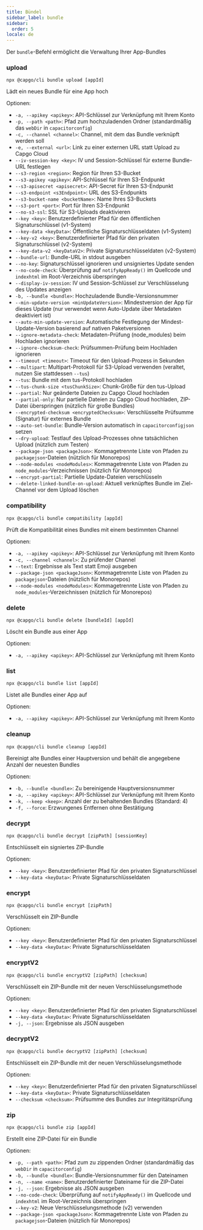 ```yaml
---
title: Bündel
sidebar_label: bundle
sidebar:
  order: 5
locale: de
---
```


Der `bundle`-Befehl ermöglicht die Verwaltung Ihrer App-Bundles

### upload

`npx @capgo/cli bundle upload [appId]`

Lädt ein neues Bundle für eine App hoch

Optionen:

- `-a, --apikey <apikey>`: API-Schlüssel zur Verknüpfung mit Ihrem Konto
- `-p, --path <path>`: Pfad zum hochzuladenden Ordner (standardmäßig das `webDir` in `capacitorconfig`)
- `-c, --channel <channel>`: Channel, mit dem das Bundle verknüpft werden soll
- `-e, --external <url>`: Link zu einer externen URL statt Upload zu Capgo Cloud
- `--iv-session-key <key>`: IV und Session-Schlüssel für externe Bundle-URL festlegen
- `--s3-region <region>`: Region für Ihren S3-Bucket
- `--s3-apikey <apikey>`: API-Schlüssel für Ihren S3-Endpunkt
- `--s3-apisecret <apisecret>`: API-Secret für Ihren S3-Endpunkt
- `--s3-endpoint <s3Endpoint>`: URL des S3-Endpunkts
- `--s3-bucket-name <bucketName>`: Name Ihres S3-Buckets
- `--s3-port <port>`: Port für Ihren S3-Endpunkt
- `--no-s3-ssl`: SSL für S3-Uploads deaktivieren
- `--key <key>`: Benutzerdefinierter Pfad für den öffentlichen Signaturschlüssel (v1-System)
- `--key-data <keyData>`: Öffentliche Signaturschlüsseldaten (v1-System)
- `--key-v2 <key>`: Benutzerdefinierter Pfad für den privaten Signaturschlüssel (v2-System)
- `--key-data-v2 <keyDataV2>`: Private Signaturschlüsseldaten (v2-System)
- `--bundle-url`: Bundle-URL in stdout ausgeben
- `--no-key`: Signaturschlüssel ignorieren und unsigniertes Update senden
- `--no-code-check`: Überprüfung auf `notifyAppReady()` im Quellcode und `indexhtml` im Root-Verzeichnis überspringen
- `--display-iv-session`: IV und Session-Schlüssel zur Verschlüsselung des Updates anzeigen
- `-b, --bundle <bundle>`: Hochzuladende Bundle-Versionsnummer
- `--min-update-version <minUpdateVersion>`: Mindestversion der App für dieses Update (nur verwendet wenn Auto-Update über Metadaten deaktiviert ist)
- `--auto-min-update-version`: Automatische Festlegung der Mindest-Update-Version basierend auf nativen Paketversionen
- `--ignore-metadata-check`: Metadaten-Prüfung (node_modules) beim Hochladen ignorieren
- `--ignore-checksum-check`: Prüfsummen-Prüfung beim Hochladen ignorieren
- `--timeout <timeout>`: Timeout für den Upload-Prozess in Sekunden
- `--multipart`: Multipart-Protokoll für S3-Upload verwenden (veraltet, nutzen Sie stattdessen `--tus`)
- `--tus`: Bundle mit dem tus-Protokoll hochladen
- `--tus-chunk-size <tusChunkSize>`: Chunk-Größe für den tus-Upload
- `--partial`: Nur geänderte Dateien zu Capgo Cloud hochladen
- `--partial-only`: Nur partielle Dateien zu Capgo Cloud hochladen, ZIP-Datei überspringen (nützlich für große Bundles)
- `--encrypted-checksum <encryptedChecksum>`: Verschlüsselte Prüfsumme (Signatur) für externes Bundle
- `--auto-set-bundle`: Bundle-Version automatisch in `capacitorconfigjson` setzen
- `--dry-upload`: Testlauf des Upload-Prozesses ohne tatsächlichen Upload (nützlich zum Testen)
- `--package-json <packageJson>`: Kommagetrennte Liste von Pfaden zu `packagejson`-Dateien (nützlich für Monorepos)
- `--node-modules <nodeModules>`: Kommagetrennte Liste von Pfaden zu `node_modules`-Verzeichnissen (nützlich für Monorepos)
- `--encrypt-partial`: Partielle Update-Dateien verschlüsseln
- `--delete-linked-bundle-on-upload`: Aktuell verknüpftes Bundle im Ziel-Channel vor dem Upload löschen

### compatibility

`npx @capgo/cli bundle compatibility [appId]`

Prüft die Kompatibilität eines Bundles mit einem bestimmten Channel

Optionen:

- `-a, --apikey <apikey>`: API-Schlüssel zur Verknüpfung mit Ihrem Konto
- `-c, --channel <channel>`: Zu prüfender Channel
- `--text`: Ergebnisse als Text statt Emoji ausgeben
- `--package-json <packageJson>`: Kommagetrennte Liste von Pfaden zu `packagejson`-Dateien (nützlich für Monorepos)
- `--node-modules <nodeModules>`: Kommagetrennte Liste von Pfaden zu `node_modules`-Verzeichnissen (nützlich für Monorepos)

### delete

`npx @capgo/cli bundle delete [bundleId] [appId]`

Löscht ein Bundle aus einer App

Optionen:

- `-a, --apikey <apikey>`: API-Schlüssel zur Verknüpfung mit Ihrem Konto

### list

`npx @capgo/cli bundle list [appId]`

Listet alle Bundles einer App auf

Optionen:

- `-a, --apikey <apikey>`: API-Schlüssel zur Verknüpfung mit Ihrem Konto

### cleanup

`npx @capgo/cli bundle cleanup [appId]`

Bereinigt alte Bundles einer Hauptversion und behält die angegebene Anzahl der neuesten Bundles

Optionen:

- `-b, --bundle <bundle>`: Zu bereinigende Hauptversionsnummer
- `-a, --apikey <apikey>`: API-Schlüssel zur Verknüpfung mit Ihrem Konto
- `-k, --keep <keep>`: Anzahl der zu behaltenden Bundles (Standard: 4)
- `-f, --force`: Erzwungenes Entfernen ohne Bestätigung

### decrypt

`npx @capgo/cli bundle decrypt [zipPath] [sessionKey]`

Entschlüsselt ein signiertes ZIP-Bundle

Optionen:

- `--key <key>`: Benutzerdefinierter Pfad für den privaten Signaturschlüssel
- `--key-data <keyData>`: Private Signaturschlüsseldaten

### encrypt

`npx @capgo/cli bundle encrypt [zipPath]`

Verschlüsselt ein ZIP-Bundle

Optionen:

- `--key <key>`: Benutzerdefinierter Pfad für den privaten Signaturschlüssel
- `--key-data <keyData>`: Private Signaturschlüsseldaten

### encryptV2

`npx @capgo/cli bundle encryptV2 [zipPath] [checksum]`

Verschlüsselt ein ZIP-Bundle mit der neuen Verschlüsselungsmethode

Optionen:

- `--key <key>`: Benutzerdefinierter Pfad für den privaten Signaturschlüssel
- `--key-data <keyData>`: Private Signaturschlüsseldaten
- `-j, --json`: Ergebnisse als JSON ausgeben

### decryptV2

`npx @capgo/cli bundle decryptV2 [zipPath] [checksum]`

Entschlüsselt ein ZIP-Bundle mit der neuen Verschlüsselungsmethode

Optionen:

- `--key <key>`: Benutzerdefinierter Pfad für den privaten Signaturschlüssel
- `--key-data <keyData>`: Private Signaturschlüsseldaten
- `--checksum <checksum>`: Prüfsumme des Bundles zur Integritätsprüfung

### zip

`npx @capgo/cli bundle zip [appId]`

Erstellt eine ZIP-Datei für ein Bundle

Optionen:

- `-p, --path <path>`: Pfad zum zu zippenden Ordner (standardmäßig das `webDir` in `capacitorconfig`)
- `-b, --bundle <bundle>`: Bundle-Versionsnummer für den Dateinamen
- `-n, --name <name>`: Benutzerdefinierter Dateiname für die ZIP-Datei
- `-j, --json`: Ergebnisse als JSON ausgeben
- `--no-code-check`: Überprüfung auf `notifyAppReady()` im Quellcode und `indexhtml` im Root-Verzeichnis überspringen
- `--key-v2`: Neue Verschlüsselungsmethode (v2) verwenden
- `--package-json <packageJson>`: Kommagetrennte Liste von Pfaden zu `packagejson`-Dateien (nützlich für Monorepos)